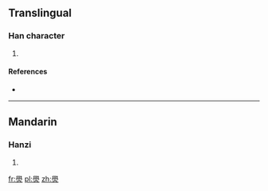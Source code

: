 ==Translingual==

===Han character===
{{Han char|rn=86|rad=火|as=13|sn=17|four=7780<sub>9</sub>|canj=竹月火 (HBF)}}

# {{defn|Han|sort=火13}}

====References====
* {{Han ref|kx=0684.240|dkj=19462|hdz=32241.030|uh=71E2|ud=29154|bh=ED62|bd=60770}}

----

==Mandarin==

===Hanzi===
{{cmn-hanzi|pin=[[xué]] ([[xue2]])|wg=hsüeh<sup>2</sup>}}

# {{defn|lang=cmn|sort=火13}}

[[fr:燢]]
[[pl:燢]]
[[zh:燢]]